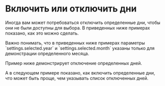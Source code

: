 # Включить или отключить дни

Иногда вам может потребоваться отключить определенные дни, чтобы они не были доступны для выбора. В приведенных ниже примерах показано, как это можно сделать.

<Info>
  Важно понимать, что в приведенных ниже примерах параметры `settings.selected.year` и `settings.selected.month` указаны только для демонстрации определенного месяца.
</Info>

Пример ниже демонстрирует отключение определенных дней.

<Sandbox example="date-range-disable-days" />

А в следующем примере показано, как включить определенные дни, что может быть проще, чем указывать список отключенных дней.

<Sandbox example="date-range-enable-days" />
